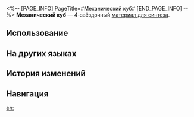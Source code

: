 <%-- [PAGE_INFO]
PageTitle=#Механический куб#
[END_PAGE_INFO] --%>
{{Предмет Инфобокс
|id          = 183006
|Изображение = Предмет Механический куб.png
|Тип         = Материал для синтеза
|Инвентарь   = Другие материалы
|Редкость    = 4
|Эффект      = 
|Описание    = Материал для синтеза уровня 4
|Источник1   = [[Отель «Грёзы»: господин Телебрюх из труппы «Кошмарики» и другие противники]]
|Источник2   = [[Фердинанд]]
}}
{{Описание|По легенде, это сердце выдающегося лидера эрудроидов, в нём хранится Абсолютный исходный код, душа всей неорганической жизни. Учёные из Гильдии эрудитов считают, что этот код содержит ключ к разгадке тайн неорганической жизни.<br /><br />''«Это также может быть путём, по которому демоны могут вернуться в мир смертных».''}}
'''Механический куб''' — 4-звёздочный [[Материалы для синтеза|материал для синтеза]].

==Использование==
{{Используется в создании}}

==На других языках==
{{На других языках
|en   = Mechanical Cube
|zhs  = 机械立方
|zht  = 機械立方
|ja   = メカキューブ
|ko   = 기계 큐브
|es   = Cubo mecánico
|fr   = Cube mécanique
|ru   = Механический куб
|th   = Mechanical Cube
|vi   = Khối Lập Phương Cơ Giáp
|de   = Mechanischer Würfel
|id   = Mechanical Cube
|pt   = Cubo Mecânico
}}

==История изменений==
{{История изменений|3.5}}

==Навигация==
{{Материалы синтеза Навбокс}}

[[en:]]
